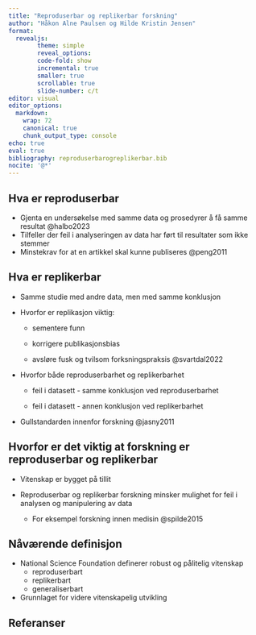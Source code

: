 ```yaml
---
title: "Reproduserbar og replikerbar forskning"
author: "Håkon Alne Paulsen og Hilde Kristin Jensen"
format:
  revealjs:
        theme: simple
        reveal_options:
        code-fold: show
        incremental: true
        smaller: true
        scrollable: true
        slide-number: c/t
editor: visual
editor_options:
  markdown:
    wrap: 72
    canonical: true
    chunk_output_type: console
echo: true
eval: true
bibliography: reproduserbarogreplikerbar.bib
nocite: '@*'
---
```


## Hva er reproduserbar

-   Gjenta en undersøkelse med samme data og prosedyrer å få samme
    resultat @halbo2023
-   Tilfeller der feil i analyseringen av data har ført til resultater
    som ikke stemmer
-   Minstekrav for at en artikkel skal kunne publiseres @peng2011

## Hva er replikerbar

-   Samme studie med andre data, men med samme konklusjon

-   Hvorfor er replikasjon viktig:

    -   sementere funn

    -   korrigere publikasjonsbias

    -   avsløre fusk og tvilsom forksningspraksis @svartdal2022

-   Hvorfor både reproduserbarhet og replikerbarhet

    -   feil i datasett - samme konklusjon ved reproduserbarhet

    -   feil i datasett - annen konklusjon ved replikerbarhet

-   Gullstandarden innenfor forskning @jasny2011

## Hvorfor er det viktig at forskning er reproduserbar og replikerbar

-   Vitenskap er bygget på tillit

-   ::: nonincremental
    Reproduserbar og replikerbar forskning minsker mulighet for feil i
    analysen og manipulering av data

    -   For eksempel forskning innen medisin @spilde2015
    :::

## Nåværende definisjon

-   National Science Foundation definerer robust og pålitelig vitenskap
    -   reproduserbart
    -   replikerbart
    -   generaliserbart
-   Grunnlaget for videre vitenskapelig utvikling

## Referanser
